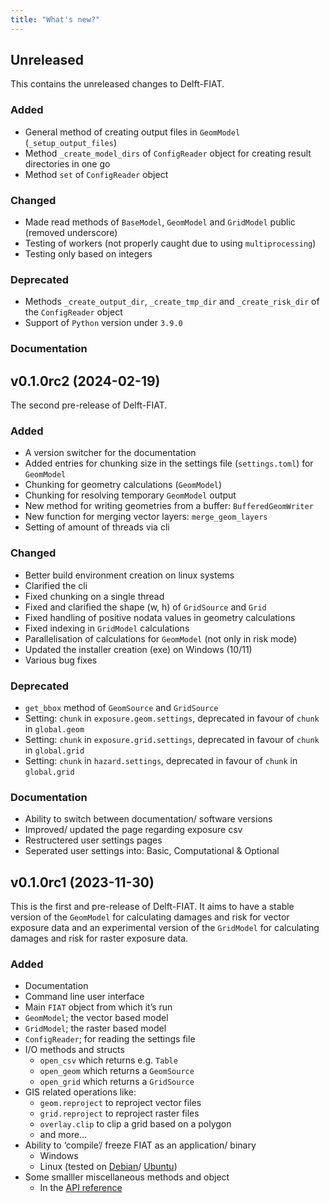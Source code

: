 ```yaml
---
title: "What's new?"
---
```


## Unreleased
This contains the unreleased changes to Delft-FIAT.

### Added
- General method of creating output files in `GeomModel` (`_setup_output_files`)
- Method `_create_model_dirs` of `ConfigReader` object for creating result directories in one go
- Method `set` of `ConfigReader` object

### Changed
- Made read methods of `BaseModel`, `GeomModel` and `GridModel` public (removed underscore)
- Testing of workers (not properly caught due to using `multiprocessing`)
- Testing only based on integers

### Deprecated
- Methods `_create_output_dir`, `_create_tmp_dir` and `_create_risk_dir` of the `ConfigReader` object
- Support of `Python` version under `3.9.0`

### Documentation

## v0.1.0rc2 (2024-02-19)
The second pre-release of Delft-FIAT.

### Added
- A version switcher for the documentation
- Added entries for chunking size in the settings file (`settings.toml`) for `GeomModel`
- Chunking for geometry calculations (`GeomModel`)
- Chunking for resolving temporary `GeomModel` output
- New method for writing geometries from a buffer: `BufferedGeomWriter`
- New function for merging vector layers: `merge_geom_layers`
- Setting of amount of threads via cli

### Changed
- Better build environment creation on linux systems
- Clarified the cli
- Fixed chunking on a single thread
- Fixed and clarified the shape (w, h) of `GridSource` and `Grid`
- Fixed handling of positive nodata values in geometry calculations
- Fixed indexing in `GridModel` calculations
- Parallelisation of calculations for `GeomModel` (not only in risk mode)
- Updated the installer creation (exe) on Windows (10/11)
- Various bug fixes

### Deprecated
- `get_bbox` method of `GeomSource` and `GridSource`
- Setting: `chunk` in `exposure.geom.settings`, deprecated in favour of `chunk` in `global.geom`
- Setting: `chunk` in `exposure.grid.settings`, deprecated in favour of `chunk` in `global.grid`
- Setting: `chunk` in `hazard.settings`, deprecated in favour of `chunk` in `global.grid`

### Documentation
- Ability to switch between documentation/ software versions
- Improved/ updated the page regarding exposure csv
- Restructered user settings pages
- Seperated user settings into: Basic, Computational & Optional

## v0.1.0rc1 (2023-11-30)
This is the first and pre-release of Delft-FIAT. It aims to have a stable version of the `GeomModel` for calculating damages and risk for vector exposure data and an experimental version of the `GridModel` for calculating damages and risk for raster exposure data.

### Added
- Documentation
- Command line user interface
- Main `FIAT` object from which it's run
- `GeomModel`; the vector based model
- `GridModel`; the raster based model
- `ConfigReader`; for reading the settings file
- I/O methods and structs
    - `open_csv` which returns e.g. `Table`
    - `open_geom` which returns a `GeomSource`
    - `open_grid` which returns a `GridSource`
- GIS related operations like:
    - `geom.reproject` to reproject vector files
    - `grid.reproject` to reproject raster files
    - `overlay.clip` to clip a grid based on a polygon
    - and more...
- Ability to 'compile'/ freeze FIAT as an application/ binary
    - Windows
    - Linux (tested on [Debian](https://www.debian.org/)/ [Ubuntu](https://ubuntu.com/))
- Some smalller miscellaneous methods and object
    - In the [API reference](api/index.qmd)

